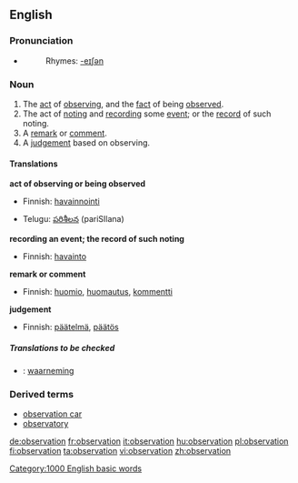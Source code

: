 ==English==

===Pronunciation===
*{{audio|en-us-observation.ogg|Audio (US)}}
*:Rhymes: [[Rhymes:English:-eɪʃǝn|-eɪʃǝn]]

===Noun===
{{wikipedia}}
{{en-noun}}

# The [[act]] of [[observing]], and the [[fact]] of being [[observe]]d.
# The act of [[noting]] and [[recording]] some [[event]]; or the [[record]] of such noting.
# A [[remark]] or [[comment]].
# A [[judgement]] based on observing.

====Translations====

'''act of observing or being observed'''
{{top}}
*Finnish: [[havainnointi]]
{{mid}}
*Telugu: [[పరిశీలన]] (pariSIlana)
{{bottom}}

'''recording an event; the record of such noting'''
{{top}}
*Finnish: [[havainto]]
{{mid}}
{{bottom}}

'''remark or comment'''
{{top}}
*Finnish: [[huomio]], [[huomautus]], [[kommentti]]
{{mid}}
{{bottom}}

'''judgement'''
{{top}}
*Finnish: [[päätelmä]], [[päätös]]
{{mid}}
{{bottom}}

=====Translations to be checked=====
{{checktrans}}
*{{ttbc|Dutch}}: [[waarneming]]

===Derived terms===
*[[observation car]]
*[[observatory]]

[[Category:1000 English basic words]]

[[de:observation]]
[[fr:observation]]
[[it:observation]]
[[hu:observation]]
[[pl:observation]]
[[fi:observation]]
[[ta:observation]]
[[vi:observation]]
[[zh:observation]]
